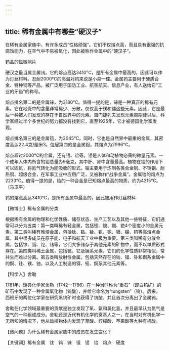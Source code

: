 ```yaml
---
---
---
```

title: 稀有金属中有哪些“硬汉子”
---




在稀有金属家族中，有许多成员“性格顽强”。它们不仅熔点高，而且具有很强的抗腐蚀能力，在空气中不易被氧化，因此被称作金属中的“硬汉子”。

钨晶的显微照片



硬汉之最当属金属钨。它的熔点高达3410℃，是所有金属中最高的，因此可以作为灯丝材料。忍耐2000℃的高温对钨来说是小菜一碟。金属钨主要用于硬质合金、特种钢等产品，被广泛用于国防工业、航空航天、信息产业，有人送给它“工业的牙齿”的称号。

熔点排名第二的是金属铼，为3180℃。值得一提的是，铼是一种真正的稀有元素。它在地壳中的含量非常稀少、分散，仅仅高于镤和镭这些元素。因此，它是最后一种被人们发现的存在于自然界中的元素。自门捷列夫发现元素周期律以后，科学家经过半个多世纪的努力都没有找到它，直至1925年，它才被德国化学家发现。

熔点排名第三的是金属锇，为3045℃。同时，它也是自然界中最重的金属，其密度高达22.4克/厘米3。位居第四的是金属钽，其熔点为2996℃。

熔点超过2000℃的金属，还有钼、铪等。钼是人体和动植物必需的微量元素。一个成年人体内所含的钼总量为9毫克，其中肝、肾中含量最高。植物在钼的作用下可以固氮，将氮气转化为能吸收的形式。钼主要用于炼制各类合金钢、不锈钢、耐热钢、超级合金，在军事工业中应用广泛，又被称作“战争金属”。金属铪的熔点为2233℃。值得一提的是，铪的一种合金是已知熔点最高的物质，约为4215℃。（马卫平）

钨的熔点高达3410℃，是所有金属中最高的，因此被用作灯丝材料





【微博士】稀有金属的分类

根据稀有金属的物理和化学性质、储存状态、生产工艺以及其他一些特征，它们通常可以分为五类：第一类叫稀有轻金属，包括锂、铍、铷、铯4个密度小的金属元素。第二类叫稀有难熔金属，包括钛、锆、铪、钒、铌、钽、钼、钨等高熔点金属，其中很多成员在原子能、电子和航天工业中极为重要。第三类叫稀有分散金属，包括镓、铟、铊、锗等，它们大多储存于其他元素的矿物中，而不以单质形式存在。第四类叫稀土金属，包括钪、钇及镧系元素，它们的化学性质非常相似，常共生而难以分离。第五类叫放射性金属，包括天然存在的钫、镭、钋和锕系金属中的锕、钍、镤、铀，以及人工制造的锝、钷、锕系其他元素等。

【科学人】舍勒



1781年，瑞典化学家舍勒（1742—1786）在一种当时称为“重石”（即白钨矿）的矿石中发现了一种金属氧化物（钨酸），并给它命名为“tungsten”（钨）。后来，西班牙的两位化学家在研究黑钨矿时也获得了钨酸，并且首次分离出了金属钨。

舍勒在化学领域最重要的贡献是独立发现了氧、氨和氯化氢，并且最早认为氮气是空气的一种组成成分。舍勒还是近代有机化学的奠基人之一，在当时对有机化学一无所知的情况下，他从动植物体内发现了草酸、柠檬酸、苹果酸等九种有机酸。

【微问题】为什么稀有金属家族中的成员在发生变化？

【关键词】稀有金属　钛　钨　铼　锇　钼　铪　熔点　硬度